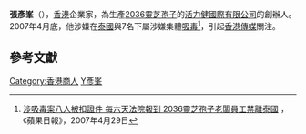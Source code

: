 '''張彥峯'''（{{bd|1967年}}），[[香港|香港]]企業家，為生產[[2036靈芝孢子|2036靈芝孢子]]的[[活力健國際有限公司|活力健國際有限公司]]的創辦人。2007年4月底，他涉嫌在[[泰國|泰國]]與7名下屬涉嫌集體[[吸毒|吸毒]]<ref>[http://www1.appledaily.atnext.com/template/apple/art_main.cfm?iss_id=20070429&sec_id=4104&subsec_id=12731&art_id=7050405 涉吸毒案八人被扣證件 每六天法院報到 2036靈芝孢子老闆員工禁離泰國] {{webarchive|url=https://web.archive.org/web/20070918040707/http://www1.appledaily.atnext.com/template/apple/art_main.cfm?iss_id=20070429&sec_id=4104&subsec_id=12731&art_id=7050405 |date=2007-09-18 }}，《蘋果日報》，2007年4月29日</ref>，引起[[香港傳媒|香港傳媒]]關注。

==參考文獻==
<div class="references-small">
<references />
</div>

{{HK-bio-stub}}

[[Category:香港商人|Category:香港商人]]
[[Category:張姓|Y彥峯]]